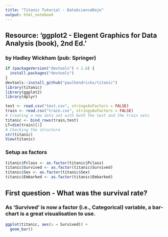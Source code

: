 ```yaml
---
title: "Titanic Tutorial - DataScienceDojo"
output: html_notebook
---
```

## Resource: 'ggplot2 - Elegent Graphics for Data Analysis (book), 2nd Ed.'
### by Hadley Wickham (pub: Springer)


```r
if (packageVersion("devtools") < 1.6) {
  install.packages("devtools")
}
devtools::install_github("paulhendricks/titanic")
library(titanic)
library(ggplot2)
library(dplyr)
```

```r
test <- read.csv("test.csv", stringsAsFactors = FALSE)
train <- read.csv("train.csv", stringsAsFactors = FALSE)
# Creating a new data set with both the test and the train sets
titanic <- bind_rows(train,test)
LT=dim(train)[1]
# Checking the structure
str(titanic)
View(titanic)
```

### Setup as factors

```r
titanic$Pclass <- as.factor(titanic$Pclass)
titanic$Survived <- as.factor(titanic$Survived)
titanic$Sex <- as.factor(titanic$Sex)
titanic$Embarked <- as.factor(titanic$Embarked)
```

## First question - What was the survival rate?
### As 'Survived' is now a factor (i.e., Categorical) variable, a bar-chart is a great visualisation to use.
```r
ggplot(titanic, aes(x = Survived)) +
  geom_bar()
```

